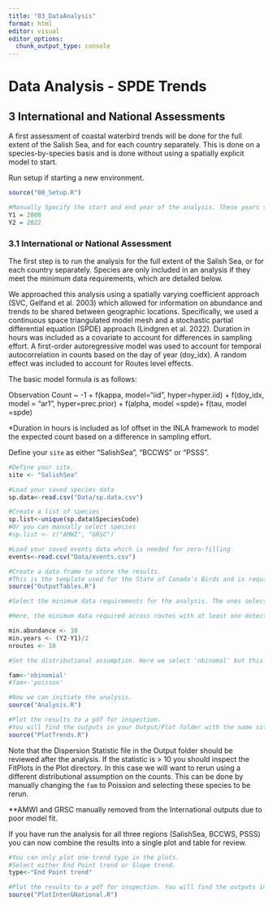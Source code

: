 ```yaml
---
title: "03_DataAnalysis"
format: html
editor: visual
editor_options: 
  chunk_output_type: console
---
```


# Data Analysis - SPDE Trends

## 3 International and National Assessments

A first assessment of coastal waterbird trends will be done for the full extent of the Salish Sea, and for each country separately. This is done on a species-by-species basis and is done without using a spatially explicit model to start. 

Run setup if starting a new environment.
```r

source("00_Setup.R")

#Manually Specify the start and end year of the analysis. These years should match those selected for the data cleaning scripts. 
Y1 = 2008
Y2 = 2022

```


### 3.1 International or National Assessment 

The first step is to run the analysis for the full extent of the Salish Sea, or for each country separately. Species are only included in an analysis if they meet the minimum data requirements, which are detailed below.  

We approached this analysis using a spatially varying coefficient approach (SVC, Gelfand et al. 2003) which allowed for information on abundance and trends to be shared between geographic locations. Specifically, we used a continuous space triangulated model mesh and a stochastic partial differential equation (SPDE) approach (Lindgren et al. 2022). Duration in hours was included as a covariate to account for differences in sampling effort. A first-order autoregressive model was used to account for temporal autocorrelation in counts based on the day of year (doy_idx). A random effect was included to account for Routes level effects.

The basic model formula is as follows:

Observation Count ~ -1 + f(kappa, model="iid", hyper=hyper.iid) + f(doy_idx, model = "ar1", hyper=prec.prior) + f(alpha, model =spde)+ f(tau, model =spde)

*Duration in hours is included as lof offset in the INLA framework to model the expected count based on a difference in sampling effort.
    
Define your `site` as either "SalishSea", "BCCWS" or "PSSS".
       
```r

#Define your site. 
site <- "SalishSea"

#Load your saved species data 
sp.data<-read.csv("Data/sp.data.csv")

#Create a list of species
sp.list<-unique(sp.data$SpeciesCode)
#Or you can manually select species
#sp.list <- c("AMWI", "GRSC") 

#Load your saved events data which is needed for zero-filling
events<-read.csv("Data/events.csv")

#Create a data frame to store the results. 
#This is the template used for the State of Canada's Birds and is required for upload into NatureCounts
source("OutputTables.R")

#Select the minimum data requirements for the analysis. The ones selected here were done following the inspection of the International data set and likely work both the National analyses. However, finer scale assessment may need to assess their suitability. 

#Here, the minimum data required across routes with at least one detection, each species needs an overall abundance per year > 10, need to be detected in > one-half of the survey years, and on > 10 survey routes. Users may choose to adjust these parameters. 

min.abundance <- 10
min.years <- (Y2-Y1)/2
nroutes <- 10

#Set the distributional assumption. Here we select 'nbinomal' but this may need to adjust if there is overdispersion. 

fam<-'nbinomial'
#fam<-'poisson'

#Now we can initiate the analysis.  
source("Analysis.R")

#Plot the results to a pdf for inspection. 
#You will find the outputs in your Output/Plot folder with the name site_IndexPlot.pdf
source("PlotTrends.R")

```

Note that the Dispersion Statistic file in the Output folder should be reviewed after the analysis. If the statistic is > 10 you should inspect the FitPlots in the Plot directory. In this case we will want to rerun using a different distributional assumption on the counts. This can be done by manually changing the `fam` to Poission and selecting these species to be rerun. 

**AMWI and GRSC manually removed from the International outputs due to poor model fit.

If you have run the analysis for all three regions (SalishSea, BCCWS, PSSS) you can now combine the results into a single plot and table for review. 


```r

#You can only plot one trend type in the plots. 
#Select either End Point trend or Slope trend. 
type<-"End Point trend"

#Plot the results to a pdf for inspection. You will find the outputs in your Output/Plot folder with the name Full_TrendTable.csv
source("PlotInter&National.R")


```
      


